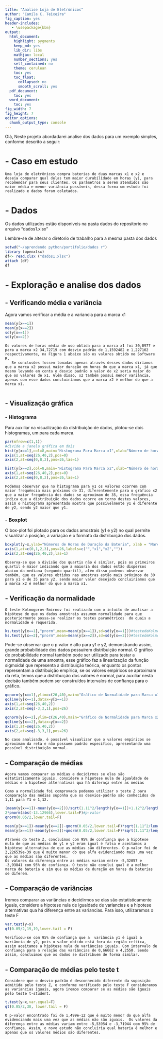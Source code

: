 ---
title: "Analise Loja de Eletrônicos"
author: "Camila C. Teixeira"
fig_caption: yes
header-includes:
   - \usepackage{bbm}
output:
  html_document:
    highlight: pygments
    keep_md: yes
    lib_dir: libs
    mathjax: local
    number_sections: yes
    self_contained: no
    theme: cerulean
    toc: yes
    toc_float:
      collapsed: no
      smooth_scroll: yes
  pdf_document:
    toc: yes
  word_document:
    toc: yes
fig_width: 7
fig_height: 7
editor_options:
  chunk_output_type: console
---
Olá,
Neste projeto abordadarei analise dos dados para um exemplo simples, conforme descrito a seguir:

# - Caso em estudo
    Uma loja de eletrônicos compra baterias de duas marcas x1 e x2 e deseja comparar qual delas tem maior durabilidade em horas (y), para recomendar para seus clientes. Os parâmetros a serem atendidos são maior média e menor variância possíveis, dessa forma um estudo foi realizado e dados foram coletados.
    
# - Dados
Os dados utilizados estão disponiveis na pasta dados do repositorio no arquivo "dados1.xlsx"

Lembre-se de alterar o diretorio de trabalho para a mesma pasta dos dados

```{r}
setwd("~/aprendendo python/portifolio/dados r")
library (openxlsx)
df<- read.xlsx ("dados1.xlsx")
attach (df)
df
```

# - Exploração e analise dos dados

## - Verificando média e variância
Agora vamos verificar a média e a variancia para a marca x1
```{r}
mean(y[x==1])
mean(y[x==2])
sd(y[x==1])
sd(y[x==2])

```

    Os valores de horas média de uso obtida para a marca x1 foi 30,0977 e para a marca x2 34,72719 com desvio padrão de 1,1592482 e 1,227102 respectivamente, na Figura 1 abaixo são os valores obtido no Software R.
	   Se conclusões fossem tomadas apenas através desses dados diríamos que a marca x2 possui maior duração em horas do que a marca x1, já que mesmo levando em conta o desvio padrão o valor de x2 seria maior do que os valores de x1. Além disso, x2 também possui menor variância, apenas com esse dados concluiríamos que a marca x2 é melhor do que a marca x1.
	   
## - Visualização gráfica

### - Histograma
Para auxiliar na visualização da distribuição de dados, plotou-se dois histogramas, um para cada marca.

```{r}
par(mfrow=c(1,1))
#divide a janela gráfica em dois
hist(y[x==1],col=8,main="Histograma Para Marca x1",xlab="Número de horas de Funcionamento da Bateria",ylab="Frequência",xlim=c(26,40),ylim=c(0,8),axes=F)
axis(1,at=seq(26,40,2),pos=0)
axis(2,at=seq(0,8,2),pos=26,las=1)

hist(y[x==2],col=8,main="Histograma Para Marca x2",xlab="Número de horas de Funcionamento da Bateria",ylab="Frequência",xlim=c(26,40),ylim=c(0,8),axes=F)
axis(1,at=seq(26,40,2),pos=0)
axis(2,at=seq(0,8,2),pos=26,las=1)
```

    Podemos observar que no histograma para y1 os valores ocorrem com maior frequência mais próximos de 31, diferentemente para o gráfico x2 que a maior frequência dos dados se aproximam de 35, essa frequência indica que a distribuição dos dados ocorre em torno destes valores, assim o histograma apresentado mostra que possivelmente y1 é diferente de y2, sendo y2 maior que y1.
    
### - Boxplot

O box-plot foi plotado para os dados amostrais (y1 e y2) no qual permite visualizar a posição, a variação e o formato da distribuição dos dados.

```{r}
boxplot(y~x,ylab="Números de Horas de Duração da Bateria", xlab = "Marcas",lty=1,col=8,pch=8,ylim=c(26,40),axes=F)
axis(1,at=c(0,1,2,3),pos=26,labels=c("","x1","x2",""))
axis(2,at=seq(26,40,2),las=1)
```

    Observa-se que a divisão dos quartis não é similar, pois os primeiros quartil é maior indicando que a maioria dos dados estão dispersos abaixo da mediana (segundo quartil), além disso podemos observar também, que os valores obtidos nas amostras estão mais próximos de 30  para y1 e de 35 para y2, sendo maior valor desejado concluiríamos que a marca x2 é melhor do que a marca x1.
    
## - Verificação da normalidade

    O teste Kolmogorov-Smirnov foi realizado com o intuito de analisar a hipótese de que os dados amostrais assumem normalidade para que posteriormente possa-se realizar os testes paramétricos  do quais a normalidade é requerida.
    
```{r}
ks.test(y[x==1],"pnorm",mean=mean(y[x==1]),sd=sd(y[x==1]))#testedeKolmogorov-SmirnovdeY1
ks.test(y[x==2],"pnorm",mean=mean(y[x==2]),sd=sd(y[x==2]))#testedeKolmogorov-SmirnovdeY2

```
   Pode-se observar que o p valor é alto para y1 e y2, demonstrando assim, grande probabilidade dos dados possuírem distribuição normal. 
	O gráfico de probabilidade normal também pode ser utilizado para testar a normalidade de uma amostra, esse gráfico faz a linearização da função sigmoidal que representa a distribuição teórica, enquanto os pontos representam a distribuição empírica, se os valores empíricos se aproximam da reta, temos que a distribuição dos valores é normal, para auxiliar nesta decisão também podem ser construídos intervalos de confiança para o gráfico.
	
```{r}
qqnorm(y[x==1],ylim=c(26,40),main="Gráfico de Normalidade para Marca x1",xlab="Z1",ylab="Y1",datax=y[x==1],pch=16,axes=F)
qqline(y[x==1],datax=y[x==1])
axis(1,at=seq(26,40,2))
axis(2,at=seq(-3,3,1),pos=26)

qqnorm(y[x==2],ylim=c(26,40),main="Gráfico de Normalidade para Marca x2",xlab="Z2",ylab="Y2",datax=y[x==2],pch=16,axes=F)
qqline(y[x==2],datax=y[x==2])
axis(1,at=seq(26,40,2))
axis(2,at=seq(-3,3,1),pos=26)
```
	
	No caso analisado, é possível visualizar que o valores empíricos se aproximam da reta e não possuem padrão especifico, apresentando uma possível distribuição normal.
 
## - Comparação de médias
    Agora vamos comparar as médias e decidirmos se elas são estatisticamente iguais, considere a hipotese nula de igualdade de médias e a hipotese alternativas qua há difernça entre as medias

    Como a normalidade foi comprovada podemos utilizar o teste Z para comparação das médias suponha que os desvios-padrão são conhecidos de 1,11 para Y1 e 1,12.


```{r}
(mean(y[x==1])-mean(y[x==2]))/sqrt(1.11^2/length(y[x==1])+1.12^2/length(y[x==2]))
2*pnorm(abs(-13.12966),lower.tail=F)#p-valor
qnorm(0.05/2,lower.tail=F)

mean(y[x==1])-mean(y[x==2])-qnorm(0.05/2,lower.tail=F)*sqrt(1.11^2/length(y[x==1])+1.12^2/length(y[x==2]))
mean(y[x==1])-mean(y[x==2])+qnorm(0.05/2,lower.tail=F)*sqrt(1.11^2/length(y[x==1])+1.12^2/length(y[x==2]))

```

    Através do teste Z, concluímos com 95% de confiança que a hipótese nula de que as médias de y1 e y2 eram igual é falsa e aceitamos a hipótese alternativa de que as médias são diferentes. O p-valor foi de 2,226539e-39 que é muito menor do que alfa evidenciando mais uma vez que as médias são diferentes. 
    Os valores da diferença entre as médias variam entre -5,32057 e -3,93841 com 95% de confiança. O teste não conclui qual é a melhor marca de bateria e sim que as médias de duração em horas da baterias se diferem. 
    
    
## - Comparação de variâncias

   Iremos comparar as variâncias e decidirmos se elas são estatisticamente iguais, considere a hipotese nula de igualdade de variancias e a hipotese alternativas qua há diferença entre as variancias. Para isso, utilizaremos o teste F
 
```{r}
var.test(y~x)
qf(0.05/2,19,19,lower.tail = F)
```

    Verificou-se com 95% de confiança que a  variância y1 é igual a variância de y2, pois o valor obtido está fora da região crítica, assim aceitamos a hipótese nula de variâncias iguais. Com intervalo de confiança para a relação das variâncias de 0,66662 e 4,2550. Sendo assim, concluimos que os dados se distribuem de forma similar. 
    
## - Comparação de médias pelo teste t

    Considere que o desvio-padrão é desconhecido diferente da suposição admitida pelo teste Z, e conforme verificado pelo teste F consideramos as variancias iguais, agora iremos comparar se as médias são iguais pelo teste t-student.

```{r}
t.test(y~x,var.equal=T)
qt(0.05/2,38, lower.tail = F)
```

    O p-valor encontrado foi de 1,499e-12 que é muito menor do que alfa evidenciando mais uma vez que as médias não são iguais.  Os valores da diferença entre as médias variam entre -5,53954 e -3,71944 com 95% de confiança. Assim, o novo estudo não concluiria qual bateria é melhor e apenas que os valores médios são diferentes. 